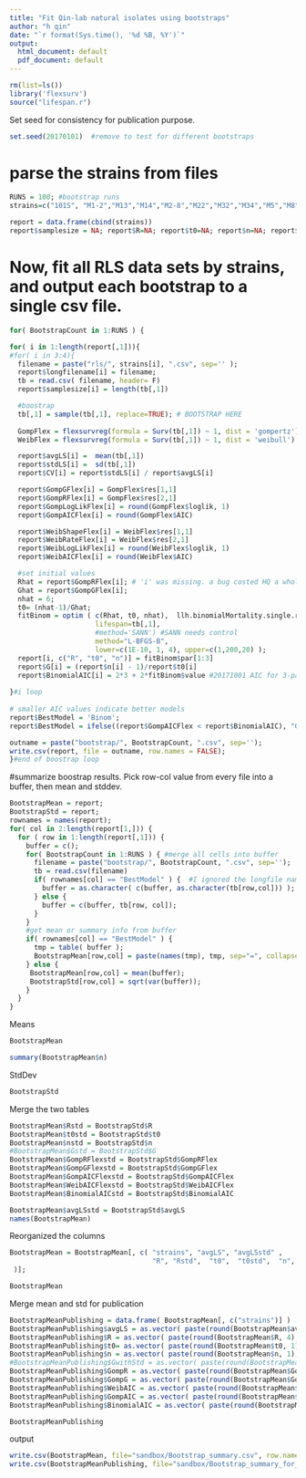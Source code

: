 ```yaml
---
title: "Fit Qin-lab natural isolates using bootstraps"
author: "h qin"
date: "`r format(Sys.time(), '%d %B, %Y')`"
output:
  html_document: default
  pdf_document: default
---
```



```r
rm(list=ls())
library('flexsurv')
source("lifespan.r")
```

Set seed for consistency for publication purpose.  
```r
set.seed(20170101)  #remove to test for different bootstraps
```

# parse the strains from files

```r
RUNS = 100; #bootstrap runs
strains=c("101S", "M1-2","M13","M14","M2-8","M22","M32","M34","M5","M8","RM112N","S288c","SGU57", "YPS128","YPS163")

report = data.frame(cbind(strains))
report$samplesize = NA; report$R=NA; report$t0=NA; report$n=NA; report$G=NA; report$longfilename=NA; 

```


# Now, fit all RLS data sets by strains, and output each bootstrap to a single csv file. 

```r
for( BootstrapCount in 1:RUNS ) {

for( i in 1:length(report[,1])){
#for( i in 3:4){
  filename = paste("rls/", strains[i], ".csv", sep='' ); 
  report$longfilename[i] = filename; 
  tb = read.csv( filename, header= F)
  report$samplesize[i] = length(tb[,1])

  #boostrap 
  tb[,1] = sample(tb[,1], replace=TRUE); # BOOTSTRAP HERE
  
  GompFlex = flexsurvreg(formula = Surv(tb[,1]) ~ 1, dist = 'gompertz')
  WeibFlex = flexsurvreg(formula = Surv(tb[,1]) ~ 1, dist = 'weibull')

  report$avgLS[i] =  mean(tb[,1])
  report$stdLS[i] =  sd(tb[,1])
  report$CV[i] = report$stdLS[i] / report$avgLS[i]

  report$GompGFlex[i] = GompFlex$res[1,1]
  report$GompRFlex[i] = GompFlex$res[2,1]
  report$GompLogLikFlex[i] = round(GompFlex$loglik, 1)
  report$GompAICFlex[i] = round(GompFlex$AIC)

  report$WeibShapeFlex[i] = WeibFlex$res[1,1]
  report$WeibRateFlex[i] = WeibFlex$res[2,1]
  report$WeibLogLikFlex[i] = round(WeibFlex$loglik, 1)  
  report$WeibAICFlex[i] = round(WeibFlex$AIC)

  #set initial values
  Rhat = report$GompRFlex[i]; # 'i' was missing. a bug costed HQ a whole afternoon.
  Ghat = report$GompGFlex[i];
  nhat = 6;  
  t0= (nhat-1)/Ghat;
  fitBinom = optim ( c(Rhat, t0, nhat),  llh.binomialMortality.single.run, 
                     lifespan=tb[,1], 
                     #method='SANN') #SANN needs control  
                     method="L-BFGS-B", 
                     lower=c(1E-10, 1, 4), upper=c(1,200,20) );  
  report[i, c("R", "t0", "n")] = fitBinom$par[1:3]
  report$G[i] = (report$n[i] - 1)/report$t0[i]
  report$BinomialAIC[i] = 2*3 + 2*fitBinom$value #20171001 AIC for 3-parameter binomial aging model
  
}#i loop
  
# smaller AIC values indicate better models
report$BestModel = 'Binom';
report$BestModel = ifelse((report$GompAICFlex < report$BinomialAIC), "Gomp", 'Binom')

outname = paste("bootstrap/", BootstrapCount, ".csv", sep='');
write.csv(report, file = outname, row.names = FALSE);
}#end of boostrap loop

```

#summarize boostrap results. 
Pick row-col value from every file into a buffer, then mean and stddev. 

```r
BootstrapMean = report; 
BootstrapStd = report;
rownames = names(report);
for( col in 2:length(report[1,])) {
  for ( row in 1:length(report[,1])) {
    buffer = c();
    for( BootstrapCount in 1:RUNS ) { #merge all cells into buffer
      filename = paste("bootstrap/", BootstrapCount, ".csv", sep='');
      tb = read.csv(filename)
      if( rownames[col] == "BestModel" ) {  #I ignored the longfile name columns for the summary output
        buffer = as.character( c(buffer, as.character(tb[row,col])) );
      } else {
        buffer = c(buffer, tb[row, col]); 
      }
    }
    #get mean or summary info from buffer
    if( rownames[col] == "BestModel" ) {
      tmp = table( buffer );
      BootstrapMean[row,col] = paste(names(tmp), tmp, sep="=", collapse = ":");
    } else {
     BootstrapMean[row,col] = mean(buffer);
     BootstrapStd[row,col] = sqrt(var(buffer));
    }
  }  
}

```

Means 
```r
BootstrapMean
```


```r
summary(BootstrapMean$n)
```

StdDev
```r
BootstrapStd
```

Merge the two tables
```r
BootstrapMean$Rstd = BootstrapStd$R
BootstrapMean$t0std = BootstrapStd$t0
BootstrapMean$nstd = BootstrapStd$n
#BootstrapMean$Gstd = BootstrapStd$G
BootstrapMean$GompRFlexstd = BootstrapStd$GompRFlex
BootstrapMean$GompGFlexstd = BootstrapStd$GompGFlex
BootstrapMean$GompAICFlexstd = BootstrapStd$GompAICFlex
BootstrapMean$WeibAICFlexstd = BootstrapStd$WeibAICFlex
BootstrapMean$BinomialAICstd = BootstrapStd$BinomialAIC

BootstrapMean$avgLSstd = BootstrapStd$avgLS
names(BootstrapMean)
```

Reorganized the columns
```r
BootstrapMean = BootstrapMean[, c( "strains", "avgLS", "avgLSstd" , 
                                   "R", "Rstd",  "t0",  "t0std",  "n",  "nstd", "GompRFlex", "GompRFlexstd", "GompGFlex", "GompGFlexstd", "WeibAICFlex", "WeibAICFlexstd", "GompAICFlex",  "GompAICFlexstd", "BinomialAIC", "BinomialAICstd" 
 )];

BootstrapMean
```

Merge mean and std for publication
```r
BootstrapMeanPublishing = data.frame( BootstrapMean[, c("strains")] )
BootstrapMeanPublishing$avgLS = as.vector( paste(round(BootstrapMean$avgLS, 2), round(BootstrapMean$avgLSstd,3), sep=" +/- ") );
BootstrapMeanPublishing$R = as.vector( paste(round(BootstrapMean$R, 4), round(BootstrapMean$Rstd,4), sep=" +/- ") );
BootstrapMeanPublishing$t0= as.vector( paste(round(BootstrapMean$t0, 1), round(BootstrapMean$t0std,1), sep=" +/- ") );
BootstrapMeanPublishing$n = as.vector( paste(round(BootstrapMean$n, 1), round(BootstrapMean$nstd,3), sep=" +/- ") );
#BootstrapMeanPublishing$GwithStd = as.vector( paste(round(BootstrapMean$G, 2), round(BootstrapMean$Gstd,3), sep=" +/- ") );
BootstrapMeanPublishing$GompR = as.vector( paste(round(BootstrapMean$GompRFlex, 4), round(BootstrapMean$GompRFlexstd,5), sep=" +/- ") );
BootstrapMeanPublishing$GompG = as.vector( paste(round(BootstrapMean$GompGFlex, 2), round(BootstrapMean$GompGFlexstd,3), sep=" +/- ") );
BootstrapMeanPublishing$WeibAIC = as.vector( paste(round(BootstrapMean$WeibAICFlex, 2), round(BootstrapMean$WeibAICFlexstd,2), sep=" +/- ") );
BootstrapMeanPublishing$GompAIC = as.vector( paste(round(BootstrapMean$GompAICFlex, 2), round(BootstrapMean$GompAICFlexstd,2), sep=" +/- ") );
BootstrapMeanPublishing$BinomialAIC = as.vector( paste(round(BootstrapMean$BinomialAIC, 2), round(BootstrapMean$BinomialAICstd,2), sep=" +/- ") );

BootstrapMeanPublishing
```

output
```r
write.csv(BootstrapMean, file="sandbox/Bootstrap_summary.csv", row.names = FALSE)
write.csv(BootstrapMeanPublishing, file="sandbox/Bootstrap_summary_for_publication.csv", row.names = FALSE)

```
